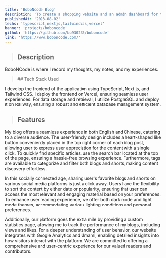 ```yaml
---
title: 'BoboNcode Blog'
description: 'To create a shopping website and an admin dashboard for the camping gear brand JB Camping.'
publishedAt: '2023-08-02'
techs: 'typescript,nextjs,tailwindcss,vercel'
banner: 'projects/boboncode'
github: 'https://github.com/bo930236/boboncode'
link: 'https://www.boboncode.com/'
---
```


> ## Description

BoboNCode is where I record my thoughts, my notes, and my experiences.

<blockquote className='with-icons'>
  ## Tech Stack Used
  <div className='not-prose mt-2'>
    <TechIcons techs={['typescript', 'nextjs', 'tailwindcss', 'vercel']} />
  </div>
</blockquote>
I develop the frontend of the application using TypeScript, Next.js, and Tailwind
CSS. I deploy the frontend on Vercel, ensuring seamless user experiences. For data
storage and retrieval, I utilize PostgreSQL and deploy it on Railway, ensuring a
robust and efficient database management system.

> ## Features

My blog offers a seamless experience in both English and Chinese, catering to a diverse audience. The user-friendly design includes a heart-shaped like button conveniently placed in the top right corner of each blog post, allowing user to express user appreciation for the content with a single click. To quickly find specific articles, use the search bar located at the top of the page, ensuring a hassle-free browsing experience. Furthermore, tags are available to categorize and filter both blogs and shorts, making content discovery effortless.

In this socially connected age, sharing user's favorite blogs and shorts on various social media platforms is just a click away. Users have the flexibility to sort the content by either date or popularity, ensuring that user can access the most relevant and engaging material based on your preferences. To enhance user reading experience, we offer both dark mode and light mode themes, accommodating various lighting conditions and personal preferences.

Additionally, our platform goes the extra mile by providing a custom statistics page, allowing me to track the performance of my blogs, including views and likes. For a deeper understanding of user behavior, our website integrates with Google Analytics and Umami, enabling detailed insights into how visitors interact with the platform. We are committed to offering a comprehensive and user-centric experience for our valued readers and contributors.
